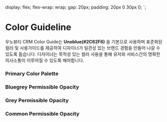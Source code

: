 
<Meta title="1. Color" />

  display: flex;
  flex-wrap: wrap;
  gap: 20px;
  padding: 20px 0 30px 0;
`;

# Color Guideline

우노뷰티 CRM Color Guide는 **Unoblue(#2C62F6)** 을 기본으로 사용하며 표준화된 컬러 및 사용가이드를 제공하여 디자이너가 일관성 있는 브랜드 경험을 만들어 나갈 수 있도록 돕습니다.
디자이너는 목적성 있는 컬러 사용을 통해 유저와 서비스간의 명확한 의사소통이 이루어질 수 있도록 해야합니다.

### Primary Color Palette

<Wrapper>
  <ColorView name="Unoblue" color={color.primary.unoblue} />
  <ColorView name="Deepblue" color={color.primary.deepblue} />
</Wrapper>

### Bluegrey Permissible Opacity

<Wrapper>
  <ColorView name="Bluegrey / 700" color={color.bluegrey[700]} />
  <ColorView name="Bluegrey / 600" color={color.bluegrey[600]} />
  <ColorView name="Bluegrey / 500" color={color.bluegrey[500]} />
  <ColorView name="Bluegrey / 300" color={color.bluegrey[300]} />
  <ColorView name="Bluegrey / 200" color={color.bluegrey[200]} />
  <ColorView name="Bluegrey / 100" color={color.bluegrey[100]} />
</Wrapper>

### Grey Permissible Opacity

<Wrapper>
  <ColorView name="Grey / 700" color={color.grey[700]} />
  <ColorView name="Grey / 600" color={color.grey[600]} />
  <ColorView name="Grey / 500" color={color.grey[500]} />
  <ColorView name="Grey / 400" color={color.grey[400]} />
  <ColorView name="Grey / 300" color={color.grey[300]} />
</Wrapper>

### Common Permissible Opacity

<Wrapper>
  <ColorView name="Line" color={color.line} />
  <ColorView name="Background / grey" color={color.background.grey} />
  <ColorView name="Background / white" color={color.background.white} />
  <ColorView name="Alert" color={color.alert} />
</Wrapper>
